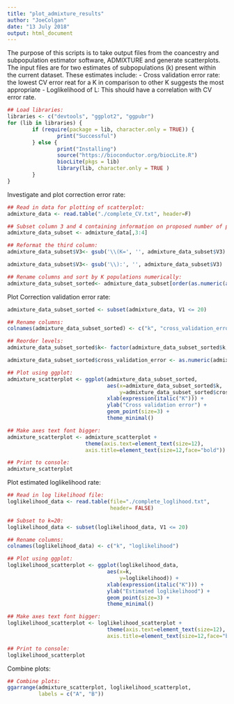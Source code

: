 ```yaml
---
title: "plot_admixture_results"
author: "JoeColgan"
date: "13 July 2018"
output: html_document
---
```


The purpose of this scripts is to take output files from the coancestry and subpopulation estimator software, ADMIXTURE and generate scatterplots. The input files are for two estimates of subpopulations (k) present within the current dataset. These estimates include:
- Cross validation error rate: the lowest CV error reat for a K in comparison to other K suggests the most appropriate
- Loglikelihood of L: This should have a correlation with CV error rate. 

```r
## Load libraries:
libraries <- c("devtools", "ggplot2", "ggpubr")
for (lib in libraries) {
        if (require(package = lib, character.only = TRUE)) {
                print("Successful")
        } else {
                print("Installing")
                source("https://bioconductor.org/biocLite.R")
                biocLite(pkgs = lib)
                library(lib, character.only = TRUE )
        }
}
```

Investigate and plot correction error rate:

```r
## Read in data for plotting of scatterplot:
admixture_data <- read.table("./complete_CV.txt", header=F)

## Subset column 3 and 4 containing information on proposed number of populations and CV error value:
admixture_data_subset <- admixture_data[,3:4]

## Reformat the third column:
admixture_data_subset$V3<- gsub('\\(K=', '', admixture_data_subset$V3)

admixture_data_subset$V3<- gsub('\\):', '', admixture_data_subset$V3)

## Rename columns and sort by K populations numerically:
admixture_data_subset_sorted<- admixture_data_subset[order(as.numeric(as.character(admixture_data_subset$V3))),]

```

Plot Correction validation error rate:

```r
admixture_data_subset_sorted <- subset(admixture_data, V1 <= 20)

## Rename columns:
colnames(admixture_data_subset_sorted) <- c("k", "cross_validation_error")

## Reorder levels:
admixture_data_subset_sorted$k<- factor(admixture_data_subset_sorted$k, levels = admixture_data_subset_sorted$k)

admixture_data_subset_sorted$cross_validation_error <- as.numeric(admixture_data_subset_sorted$cross_validation_error)

## Plot using ggplot:
admixture_scatterplot <- ggplot(admixture_data_subset_sorted, 
                                aes(x=admixture_data_subset_sorted$k,
                                    y=admixture_data_subset_sorted$cross_validation_error)) +
                                xlab(expression(italic("K"))) +
                                ylab("Cross validation error") +
                                geom_point(size=3) +
                                theme_minimal()

## Make axes text font bigger:
admixture_scatterplot <- admixture_scatterplot +
                         theme(axis.text=element_text(size=12),
                         axis.title=element_text(size=12,face="bold"))

## Print to console:
admixture_scatterplot
```


Plot estimated loglikelihood rate:

```r
## Read in log likelihood file:
loglikelihood_data <- read.table(file="./complete_loglihood.txt",
                                 header= FALSE)

## Subset to k=20:
loglikelihood_data <- subset(loglikelihood_data, V1 <= 20)

## Rename columns:
colnames(loglikelihood_data) <- c("k", "loglikelihood")

## Plot using ggplot:
loglikelihood_scatterplot <- ggplot(loglikelihood_data, 
                                aes(x=k,
                                    y=loglikelihood)) +
                                xlab(expression(italic("K"))) +
                                ylab("Estimated loglikelihood") +
                                geom_point(size=3) +
                                theme_minimal()

## Make axes text font bigger:
loglikelihood_scatterplot <- loglikelihood_scatterplot +
                                theme(axis.text=element_text(size=12),
                                axis.title=element_text(size=12,face="bold"))

## Print to console:
loglikelihood_scatterplot
```

Combine plots:

```r
## Combine plots:
ggarrange(admixture_scatterplot, loglikelihood_scatterplot,
          labels = c("A", "B"))

```

